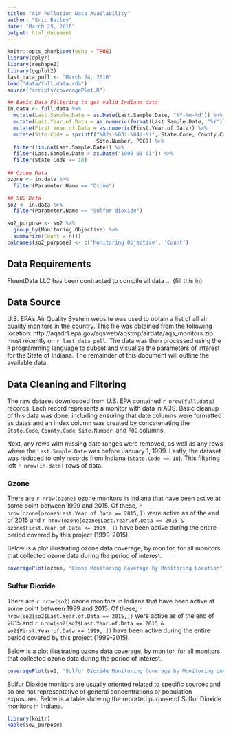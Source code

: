 ```yaml
---
title: "Air Pollution Data Availability"
author: "Eric Bailey"
date: "March 25, 2016"
output: html_document
---
```


```r
knitr::opts_chunk$set(echo = TRUE)
library(dplyr)
library(reshape2)
library(ggplot2)
last_data_pull <- "March 24, 2016"
load("data/full.data.rda")
source("scripts/coveragePlot.R")

## Basic Data Filtering to get valid Indiana data
in.data <- full.data %>%
  mutate(Last.Sample.Date = as.Date(Last.Sample.Date, "%Y-%m-%d")) %>%
  mutate(Last.Year.of.Data = as.numeric(format(Last.Sample.Date, "%Y"))) %>%
  mutate(First.Year.of.Data = as.numeric(First.Year.of.Data)) %>%
  mutate(Site.Code = sprintf("%02s-%03i-%04i-%i", State.Code, County.Code,
                             Site.Number, POC)) %>%
  filter(!is.na(Last.Sample.Date)) %>%
  filter(Last.Sample.Date > as.Date("1999-01-01")) %>%
  filter(State.Code == 18)
    
## Ozone Data
ozone <- in.data %>%
  filter(Parameter.Name == "Ozone")

## SO2 Data
so2 <- in.data %>%
  filter(Parameter.Name == "Sulfur dioxide")

so2_purpose <- so2 %>%
  group_by(Monitoring.Objective) %>%
  summarize(Count = n())
colnames(so2_purpose) <- c('Monitoring Objective', 'Count')

```

## Data Requirements

FluentData LLC has been contracted to compile all data ... (fill this in)

## Data Source

U.S. EPA's Air Quality System website was used to obtain a list of all air quality monitors in the country. This file was obtained from the following location:
http://aqsdr1.epa.gov/aqsweb/aqstmp/airdata/aqs_monitors.zip most recently on `r last_data_pull`. The data was then processed using the `R` programming language 
to subset and visualize the parameters of interest for the State of Indiana. The remainder of this document will outline the available data.

## Data Cleaning and Filtering

The raw dataset downloaded from U.S. EPA contained `r nrow(full.data)` records. Each record represents a monitor with data in AQS. Basic cleanup of this data was done, including ensuring that date columns were formatted as dates and an index column was created by concatenating the `State.Code`, `County.Code`, `Site.Number`, and `POC` columns.

Next, any rows with missing date ranges were removed, as well as any rows where the `Last.Sample.Date` was before January 1, 1999. Lastly, the dataset was reduced to only records from Indiana (`State.Code == 18`). This filtering left `r nrow(in.data) ` rows of data.

### Ozone

There are `r nrow(ozone) ` ozone monitors in Indiana that have been active at some point between 1999 and 2015. Of these, `r nrow(ozone[ozone$Last.Year.of.Data == 2015,]) ` were active as of the end of 2015 and `r nrow(ozone[ozone$Last.Year.of.Data == 2015 & ozone$First.Year.of.Data <= 1999, ]) ` have been active during the entire period covered by this project (1999-2015).

Below is a plot illustrating ozone data coverage, by monitor, for all monitors that collected ozone data during the period of interest.

```r
coveragePlot(ozone, "Ozone Monitoring Coverage by Monitoring Location")
```

### Sulfur Dioxide

There are `r nrow(so2) ` ozone monitors in Indiana that have been active at some point between 1999 and 2015. Of these, `r nrow(so2[so2$Last.Year.of.Data == 2015,]) ` were active as of the end of 2015 and `r nrow(so2[so2$Last.Year.of.Data == 2015 & so2$First.Year.of.Data <= 1999, ]) ` have been active during the entire period covered by this project (1999-2015).

Below is a plot illustrating ozone data coverage, by monitor, for all monitors that collected ozone data during the period of interest.

```r
coveragePlot(so2, "Sulfur Dioxide Monitoring Coverage by Monitoring Location")
```

Sulfur Dioxide monitors are usually oriented related to specific sources and so are not representative of general concentrations or population exposures. Below is a table showing the reported purpose of Sulfur Dioxide monitors in Indiana.

```r

library(knitr)
kable(so2_purpose)
```

